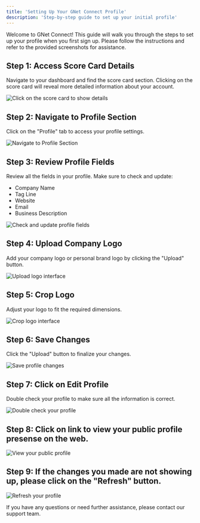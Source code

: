 ```yaml
---
title: 'Setting Up Your GNet Connect Profile'
description: 'Step-by-step guide to set up your initial profile'
---
```


Welcome to GNet Connect! This guide will walk you through the steps to set up your profile when you first sign up. Please follow the instructions and refer to the provided screenshots for assistance.

## Step 1: Access Score Card Details
Navigate to your dashboard and find the score card section. Clicking on the score card will reveal more detailed information about your account.

<img
  src="/images/profile/step1.png"
  alt="Click on the score card to show details"
/>

## Step 2: Navigate to Profile Section
Click on the "Profile" tab to access your profile settings.

<img
  src="/images/profile/step2.png"
  alt="Navigate to Profile Section"
/>

## Step 3: Review Profile Fields
Review all the fields in your profile. Make sure to check and update:
- Company Name
- Tag Line
- Website
- Email
- Business Description

<img
  src="/images/profile/step3.png"
  alt="Check and update profile fields"
/>

## Step 4: Upload Company Logo
Add your company logo or personal brand logo by clicking the "Upload" button.

<img
  src="/images/profile/step4.png"
  alt="Upload logo interface"
/>

## Step 5: Crop Logo
Adjust your logo to fit the required dimensions.

<img
  src="/images/profile/step5.png"
  alt="Crop logo interface"
/>

## Step 6: Save Changes
Click the "Upload" button to finalize your changes.

<img
  src="/images/profile/step6.png"
  alt="Save profile changes"
/>

## Step 7: Click on Edit Profile
Double check your profile to make sure all the information is correct.

<img
  src="/images/profile/step7.png"
  alt="Double check your profile"
/>

## Step 8: Click on link to view your public profile presense on the web.

<img
  src="/images/profile/step8.png"
  alt="View your public profile"
/>

## Step 9: If the changes you made are not showing up, please click on the "Refresh" button.

<img
  src="/images/profile/step9.png"
  alt="Refresh your profile"
/>

<Note>
If you have any questions or need further assistance, please contact our support team.
</Note>